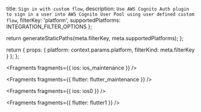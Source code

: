   title: `Sign in with custom flow`,
  description: `Use AWS Cognito Auth plugin to sign in a user into AWS Cognito User Pool using user defined custom flow`,
  filterKey: 'platform',
  supportedPlatforms: INTEGRATION_FILTER_OPTIONS
};



  return generateStaticPaths(meta.filterKey, meta.supportedPlatforms);
};

  return {
    props: {
      platform: context.params.platform,
      filterKind: meta.filterKey
    }
  };
};


<Fragments fragments={{ ios: ios_maintenance }} />


<Fragments fragments={{ flutter: flutter_maintenance }} />


<Fragments fragments={{ ios: ios0 }} />


<Fragments fragments={{ flutter: flutter1 }} />
